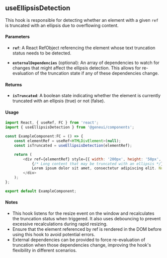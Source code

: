 
<Meta title="Hooks/useEllipsisDetection" />

<div style={{paddingInlineStart:'20px'}}>

## useEllipsisDetection

This hook is responsible for detecting whether an element with a given `ref` is truncated with an ellipsis due to
overflowing content.

#### Parameters

-   **`ref`**: A React RefObject referencing the element whose text truncation status needs to be detected.

-   **`externalDependencies`** (optional): An array of dependencies to watch for changes that might affect the ellipsis
    detection. This allows for re-evaluation of the truncation state if any of these dependencies change.

#### Returns

-   **`isTruncated`**: A boolean state indicating whether the element is currently truncated with an ellipsis (true) or
    not (false).

#### Usage

```js
import React, { useRef, FC } from 'react';
import { useEllipsisDetection } from '@geneui/components';

const ExampleComponent:FC = () => {
    const elementRef = useRef<HTMLDivElement>(null);
    const isTruncated = useEllipsisDetection(elementRef);

    return (
        <div ref={elementRef} style={{ width: '200px', height: '50px', border: '1px solid black', overflow: 'hidden' }}>
            {/* Long content that may be truncated with an ellipsis */}
            Lorem ipsum dolor sit amet, consectetur adipiscing elit. Nulla convallis libero vel luctus facilisis.
        </div>
    );
};

export default ExampleComponent;
```

#### Notes

-   This hook listens for the resize event on the window and recalculates the truncation status when triggered. It also
    uses debouncing to prevent excessive recalculations during rapid resizing.
-   Ensure that the element referenced by ref is rendered in the DOM before using this hook to avoid potential errors.
-   External dependencies can be provided to force re-evaluation of truncation when those dependencies change, improving
    the hook's flexibility in different scenarios.


</div>
